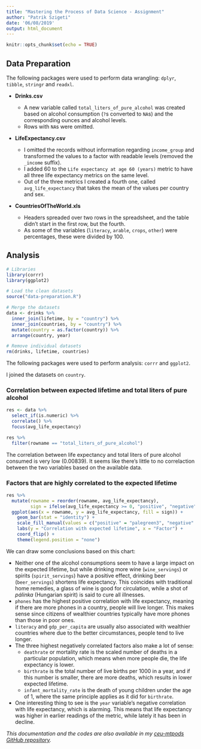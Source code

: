 ```yaml
---
title: "Mastering the Process of Data Science - Assignment"
author: "Patrik Szigeti"
date: '06/08/2019'
output: html_document
---
```


```r
knitr::opts_chunk$set(echo = TRUE)
```

## Data Preparation

The following packages were used to perform data wrangling: `dplyr`, `tibble`, `stringr` and `readxl`.

- **Drinks.csv**

  - A new variable called `total_liters_of_pure_alcohol` was created based on alcohol consumption (`?`s converted to `NA`s) and the corresponding ounces and alcohol levels.
  - Rows with `NA`s were omitted.

- **LifeExpectancy.csv**

  - I omitted the records without information regarding `income_group` and transformed the values to a factor with readable levels (removed the `_income` suffix).
  - I added 60 to the `Life expectancy at age 60 (years)` metric to have all three life expectancy metrics on the same level.
  - Out of the three metrics I created a fourth one, called `avg_life_expectancy` that takes the mean of the values per country and sex.

- **CountriesOfTheWorld.xls**

  - Headers spreaded over two rows in the spreadsheet, and the table didn't start in the first row, but the fourth.
  - As some of the variables (`literacy`, `arable`, `crops`, `other`) were percentages, these were divided by 100.
  
## Analysis

```r
# Libraries
library(corrr)
library(ggplot2)

# Load the clean datasets
source("data-preparation.R")

# Merge the datasets
data <- drinks %>% 
  inner_join(lifetime, by = "country") %>% 
  inner_join(countries, by = "country") %>% 
  mutate(country = as.factor(country)) %>% 
  arrange(country, year)

# Remove individual datasets
rm(drinks, lifetime, countries)
```

The following packages were used to perform analysis: `corrr` and `ggplot2`.

I joined the datasets on `country`.

### Correlation between expected lifetime and total liters of pure alcohol

```r
res <- data %>% 
  select_if(is.numeric) %>%  
  correlate() %>% 
  focus(avg_life_expectancy)

res %>% 
  filter(rowname == "total_liters_of_pure_alcohol")
```

The correlation between life expectancy and total liters of pure alcohol consumed is very low (0.00839). It seems like there's little to no correlaction between the two variables based on the available data.

### Factors that are highly correlated to the expected lifetime

```r
res %>% 
  mutate(rowname = reorder(rowname, avg_life_expectancy),
         sign = ifelse(avg_life_expectancy >= 0, "positive", "negative")) %>% 
  ggplot(aes(x = rowname, y = avg_life_expectancy, fill = sign)) +
    geom_bar(stat = "identity") +
    scale_fill_manual(values = c("positive" = "palegreen3", "negative" = "indianred2")) +
    labs(y = "Correlation with expected lifetime", x = "Factor") +
    coord_flip() +
    theme(legend.position = "none")
```

We can draw some conclusions based on this chart:

- Neither one of the alcohol consumptions seem to have a large impact on the expected lifetime, but while drinking more wine (`wine_servings`) or spirits (`spirit_servings`) have a positive effect, drinking beer (`beer_servings`) shortens life expectancy. This coincides with traditional home remedies, a glass of wine is good for circulation, while a shot of *pálinka* (Hungarian spirit) is said to cure all illnesses.
- `phones` has the highest positive correlation with life expectancy, meaning if there are more phones in a country, people will live longer. This makes sense since citizens of wealthier countries typically have more phones than those in poor ones.
- `literacy` and `gdp_per_capita` are usually also associated with wealthier countries where due to the better circumstances, people tend to live longer.
- The three highest negatively correlated factors also make a lot of sense:
  - `deathrate` or mortality rate is the scaled number of deaths in a particular population, which means when more people die, the life expectancy is lower.
  - `birthrate` is the total number of live births per 1000 in a year, and if this number is smaller, there are more deaths, which results in lower expected lifetime.
  - `infant_mortality_rate` is the death of young children under the age of 1, where the same principle applies as it did for `birthrate`.
- One interesting thing to see is the `year` variable's negative correlation with life expectancy, which is alarming. This means that life expectancy was higher in earlier readings of the metric, while lately it has been in decline.

*This documentation and the codes are also available in my [ceu-mtpods GitHub repository](https://github.com/szigony/ceu-mtpods).*